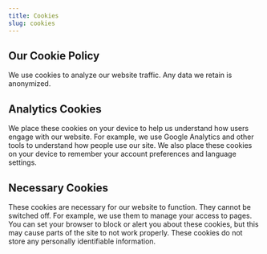 ```yaml
---
title: Cookies
slug: cookies
---
```

<Row cols="2">
<Callout background="primary">

## Our Cookie Policy

We use cookies to analyze our website traffic. Any data we retain is anonymized.

</Callout>
<Callout background="secondary">


</Callout>
</Row>

<Row cols="2">
<Callout background="secondary">

## Analytics Cookies

We place these cookies on your device to help us understand how users engage with our website. For example, we use Google Analytics and other tools to understand how people use our site. We also place these cookies on your device to remember your account preferences and language settings.

</Callout>
<Callout background="accent">

## Necessary Cookies

These cookies are necessary for our website to function. They cannot be switched off. For example, we use them to manage your access to pages. You can set your browser to block or alert you about these cookies, but this may cause parts of the site to not work properly. These cookies do not store any personally identifiable information.

</Callout>
</Row>